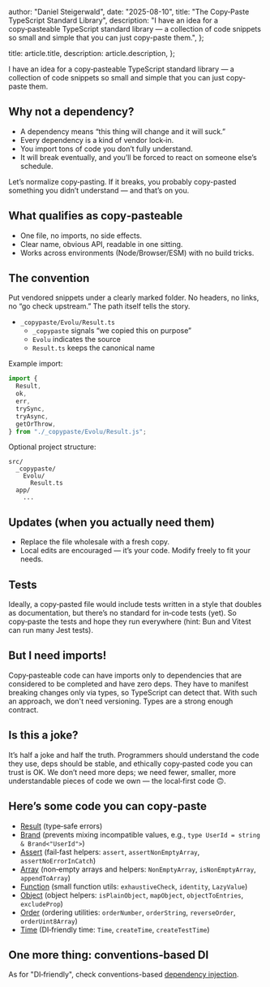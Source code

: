 
  author: "Daniel Steigerwald",
  date: "2025-08-10",
  title: "The Copy‑Paste TypeScript Standard Library",
  description:
    "I have an idea for a copy‑pasteable TypeScript standard library — a collection of code snippets so small and simple that you can just copy-paste them.",
};

  title: article.title,
  description: article.description,
};


I have an idea for a copy‑pasteable TypeScript standard library — a collection of code snippets so small and simple that you can just copy-paste them.

## Why not a dependency?

- A dependency means “this thing will change and it will suck.”
- Every dependency is a kind of vendor lock‑in.
- You import tons of code you don’t fully understand.
- It will break eventually, and you’ll be forced to react on someone else’s schedule.

Let’s normalize copy‑pasting. If it breaks, you probably copy-pasted something you didn’t understand — and that’s on you.

## What qualifies as copy‑pasteable

- One file, no imports, no side effects.
- Clear name, obvious API, readable in one sitting.
- Works across environments (Node/Browser/ESM) with no build tricks.

## The convention

Put vendored snippets under a clearly marked folder. No headers, no links, no “go check upstream.” The path itself tells the story.

- `_copypaste/Evolu/Result.ts`
  - `_copypaste` signals “we copied this on purpose”
  - `Evolu` indicates the source
  - `Result.ts` keeps the canonical name

Example import:

```ts
import {
  Result,
  ok,
  err,
  trySync,
  tryAsync,
  getOrThrow,
} from "./_copypaste/Evolu/Result.js";
```

Optional project structure:

```text
src/
  _copypaste/
    Evolu/
      Result.ts
  app/
    ...
```

## Updates (when you actually need them)

- Replace the file wholesale with a fresh copy.
- Local edits are encouraged — it’s your code. Modify freely to fit your needs.

## Tests

Ideally, a copy‑pasted file would include tests written in a style that doubles as documentation, but there’s no standard for in‑code tests (yet). So copy‑paste the tests and hope they run everywhere (hint: Bun and Vitest can run many Jest tests).

## But I need imports!

Copy‑pasteable code can have imports only to dependencies that are considered to be completed and have zero deps. They have to manifest breaking changes only via types, so TypeScript can detect that. With such an approach, we don't need versioning. Types are a strong enough contract.

## Is this a joke?

It’s half a joke and half the truth. Programmers should understand the code they use, deps should be stable, and ethically copy‑pasted code you can trust is OK. We don’t need more deps; we need fewer, smaller, more understandable pieces of code we own — the local‑first code 🙃.

## Here’s some code you can copy‑paste

- [Result](https://github.com/evoluhq/evolu/blob/main/packages/common/src/Result.ts) (type‑safe errors)
- [Brand](https://github.com/evoluhq/evolu/blob/main/packages/common/src/Brand.ts) (prevents mixing incompatible values, e.g., `type UserId = string & Brand<"UserId">`)
- [Assert](https://github.com/evoluhq/evolu/blob/main/packages/common/src/Assert.ts) (fail‑fast helpers: `assert`, `assertNonEmptyArray`, `assertNoErrorInCatch`)
- [Array](https://github.com/evoluhq/evolu/blob/main/packages/common/src/Array.ts) (non‑empty arrays and helpers: `NonEmptyArray`, `isNonEmptyArray`, `appendToArray`)
- [Function](https://github.com/evoluhq/evolu/blob/main/packages/common/src/Function.ts) (small function utils: `exhaustiveCheck`, `identity`, `LazyValue`)
- [Object](https://github.com/evoluhq/evolu/blob/main/packages/common/src/Object.ts) (object helpers: `isPlainObject`, `mapObject`, `objectToEntries`, `excludeProp`)
- [Order](https://github.com/evoluhq/evolu/blob/main/packages/common/src/Order.ts) (ordering utilities: `orderNumber`, `orderString`, `reverseOrder`, `orderUint8Array`)
- [Time](https://github.com/evoluhq/evolu/blob/main/packages/common/src/Time.ts) (DI‑friendly time: `Time`, `createTime`, `createTestTime`)

## One more thing: conventions‑based DI

As for "DI‑friendly", check conventions-based [dependency injection](/docs/dependency-injection).
